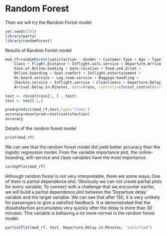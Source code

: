# Random Forest
Then we will try the Random Forest model
```r
set.seed(5293)
library(party)
library(randomForest)
```
Results of Random Forest model

```r
mod_rf=randomForest(satisfaction ~ Gender + Customer.Type + Age + Type.of.Travel + 
    Class + Flight.Distance + Inflight.wifi.service + Departure.Arrival.time.convenient + 
    Ease.of.Online.booking + Gate.location + Food.and.drink + 
    Online.boarding + Seat.comfort + Inflight.entertainment + 
    On.board.service + Leg.room.service + Baggage.handling + 
    Checkin.service + Inflight.service + Cleanliness + Departure.Delay.in.Minutes + 
    Arrival.Delay.in.Minutes, data=train, controls=cforest_control(mtry=2, mincriterion=0))
```
```r
test <- rbind(train[1, ] , test)
test <- test[-1,]
```

```r
pred=predict(mod_rf,test,type='class')
accuracy=mean(pred==test$satisfaction)
accuracy
```

Details of the random forest model
```r
print(mod_rf)
```

We can see that the random forest model did yield better accuracy than the logistic regression model. From the variable importance plot, the online-boarding, wifi-service and class variables have the most importance. 
```r
varImpPlot(mod_rf)

```

Although random forest is not very interpretable, there are some ways; One of them is partial dependence plot. Obviously we can not create partial plots for every variable; To connect with a challenge that we encounter earlier, we will build a partial dependence plot between the 'Departure delay' variable and the target variable. We can see that after 150, it is very unlikely for passengers to give a satisfied feedback. It is demonstrated that the dissatisfaction accumulates very quickly after the delay is more than 30 minutes. This variable is behaving a lot more normal in the random forest model. 
```r
partialPlot(mod_rf, test, Departure.Delay.in.Minutes, "satisfied")
```




